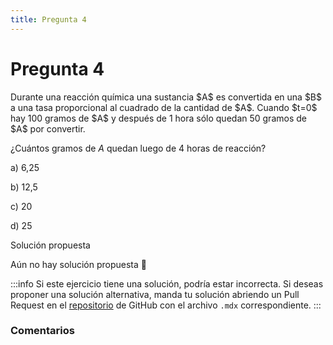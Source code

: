 ```yaml
---
title: Pregunta 4
---
```



# Pregunta 4

<div className="exercise">
Durante una reacción química una sustancia $A$ es convertida en una $B$ a una tasa proporcional al cuadrado de la cantidad de $A$. Cuando $t=0$ hay 100 gramos de $A$ y después de 1 hora sólo quedan 50 gramos de $A$ por convertir.

¿Cuántos gramos de $A$ quedan luego de 4 horas de reacción?

a) 6,25

b) 12,5

c) 20

d) 25
</div>

<MDXDetails>
<summary>Solución propuesta</summary>

Aún no hay solución propuesta 🥲

:::info
Si este ejercicio tiene una solución, podría estar incorrecta. Si deseas proponer una solución alternativa, manda tu solución abriendo
un Pull Request en el [repositorio](https://github.com/crow-rojas/apuntes-fundamentals/pulls) de GitHub con el archivo
`.mdx` correspondiente.
:::

</MDXDetails>

### Comentarios

<Disqus
  url="https://crow-rojas.github.io/apuntes-fundamentals/docs/mathematics/differential-equations/exercises/2019-1/p04"
  identifier="docs/mathematics/differential-equations/exercises/2019-1/p04"
  title="2019-1 Ecuaciones Diferenciales - Pregunta 04"
/>
